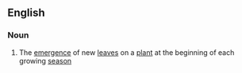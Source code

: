 ==English==

===Noun===
{{en-noun}}

#{{botany}} The [[emergence]] of new [[leaf|leaves]] on a [[plant]] at the beginning of each growing [[season]]